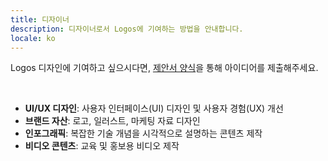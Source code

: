 ```yaml
---
title: 디자이너
description: 디자이너로서 Logos에 기여하는 방법을 안내합니다.
locale: ko
---
```


Logos 디자인에 기여하고 싶으시다면, [제안서 양식](/proposals)을 통해 아이디어를 제출해주세요.

<br />

- **UI/UX 디자인**: 사용자 인터페이스(UI) 디자인 및 사용자 경험(UX) 개선
- **브랜드 자산**: 로고, 일러스트, 마케팅 자료 디자인
- **인포그래픽**: 복잡한 기술 개념을 시각적으로 설명하는 콘텐츠 제작
- **비디오 콘텐츠**: 교육 및 홍보용 비디오 제작
